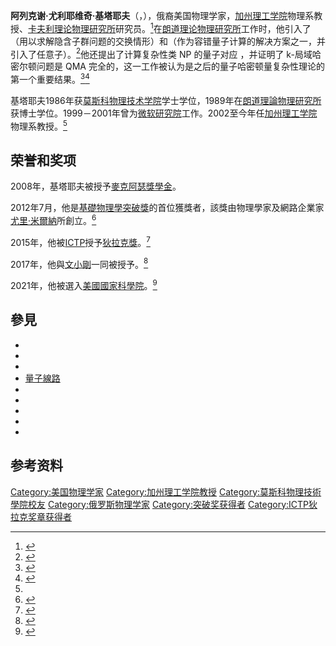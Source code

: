 {{Infobox scientist
| name        = 阿列克谢·基塔耶夫<br>Алексей Китаев
| image       = 
| image_size  = 
| caption     = 
| birth_date  = {{Birth date and age|1963|8|23|mf=y}}
| birth_place = {{USSR}}[[俄羅斯蘇維埃聯邦社會主義共和國|俄羅斯]][[莫斯科|莫斯科]]
| death_date  = 
| death_place = 
| residence   = {{USA}}[[麻薩諸塞州|麻薩諸塞州]][[劍橋_(麻薩諸塞州)|劍橋]]
| nationality = {{USA}}
| alma_mater  = [[莫斯科物理技術學院|莫斯科物理技術學院]]<br>[[朗道理論物理研究所|朗道理論物理研究所]]
| known_for   = {{le|量子自旋液體|Quantum spin liquid|基塔耶夫自旋液體}}<br>{{le|拓樸不變量週期表|Periodic table of topological invariants|基塔耶夫週期表}}<br>{{le|托里奇碼|Toric code}}<br>{{le|薩查戴夫-葉-基塔耶夫模型|Sachdev–Ye–Kitaev model}}<br>{{le|量子相位估計算法|Quantum phase estimation algorithm|量子相位估計}}<br>{{le|索洛維-基塔耶夫定理|Solovay–Kitaev theorem}}<br>{{le|魔法狀態蒸餾|Magic state distillation}}<br>{{le|量子糾錯|Quantum error correction|戈特斯曼-基塔耶夫-普雷斯基爾碼}}<br>{{le|量子閾值定理|Quantum threshold theorem}}<br>{{le|量子互動多項式|QIP (complexity)}}<br>{{le|QMA}}
| awards      = [[基礎物理學突破獎|基礎物理學突破獎]]（2012年）<br>[[狄拉克獎|狄拉克獎]]（2015年）<br>{{le|奧利弗·E·巴克利凝聚體獎|Oliver E. Buckley Condensed Matter Prize}}（2017年）
| fields      = [[拓樸量子場論|拓樸量子場論]]、[[量子電腦|量子計算]]
| workplaces  = [[加州理工學院|加州理工學院]]<br>[[凱維里理論物理研究所|凱維里理論物理研究所]]
}}
'''阿列克谢·尤利耶维奇·基塔耶夫'''（{{lang-ru|Алексей Юрьевич Китаев|Alexei Yurievich Kitaev}}，{{bd|1963年|8月26日}}），俄裔美国物理学家，[[加利福尼亞理工學院|加州理工学院]]物理系教授、[[凱維里理論物理研究所|卡夫利理论物理研究所]]研究员。<ref name="profile">{{cite web|title=Alexei Y. Kitaev|url=http://www.cms.caltech.edu/people/3083/profile|accessdate=20 January 2012|publisher=California Institute of Technology|archive-date=2013-01-27|archive-url=https://www.webcitation.org/6DzNkHeqO?url=http://www.cms.caltech.edu/people/3083/profile|dead-url=yes}}</ref>在[[朗道理论物理研究所|朗道理论物理研究所]]工作时，他引入了{{le|量子相位估计算法|Quantum phase estimation algorithm}}（用以求解隐含子群问题的交换情形）和{{le|拓扑量子计算机|Topological quantum computer}}（作为容错量子计算的解决方案之一，并引入了任意子）。<ref>{{cite arXiv|eprint=quant-ph/9707021v1|author1=Kitaev, A. Yu.|title=Fault-tolerant quantum computation by [[anyons|anyons]].}}</ref>他还提出了计算复杂性类 NP 的量子对应 {{le|QMA}}，并证明了 k-局域哈密尔顿问题是 QMA 完全的，这一工作被认为是之后的量子哈密顿量复杂性理论的第一个重要结果。<ref>{{cite arXiv|eprint=quant-ph/0210077v1|author1=Dorit Aharonov|author2=Tomer Naveh|title=Quantum NP—A Survey|class=quant-ph|year=2002}}</ref><ref>{{Cite journal|title=The Complexity of the Local Hamiltonian Problem|url=http://arxiv.org/abs/quant-ph/0406180|last=Kempe|first=Julia|last2=Kitaev|first2=Alexei|date=2004-06-24|journal=arXiv:quant-ph/0406180|last3=Regev|first3=Oded}}</ref>

基塔耶夫1986年获[[莫斯科物理技术学院|莫斯科物理技术学院]]学士学位，1989年在[[朗道理論物理研究所|朗道理論物理研究所]]获博士学位。1999－2001年曾为[[微软研究院|微软研究院]]工作。2002至今年任[[加利福尼亞理工學院|加州理工学院]]物理系教授。<ref name="profile" />

== 荣誉和奖项 ==
2008年，基塔耶夫被授予[[麥克阿瑟獎|麥克阿瑟獎學金]]。

2012年7月，他是[[基礎物理學突破獎|基礎物理學突破獎]]的首位獲獎者，該獎由物理學家及網路企業家[[尤里·米爾納|尤里·米爾納]]所創立。<ref>{{cite web |url=http://fundamentalphysicsprize.org/news.html |title=New annual US$3 million Fundamental Physics Prize recognizes transformative advances in the field |url-status=dead |archive-url=https://web.archive.org/web/20120803211628/http://www.fundamentalphysicsprize.org/news.html |archive-date=2012-08-03 |website=Fundamental Physics Prize |access-date=1 August 2012}}</ref>

2015年，他被[[國際理論物理中心|ICTP]]授予[[狄拉克獎|狄拉克獎]]。<ref>{{Cite web | url=http://gonitsora.com/2015-dirac-medallists-announced/ |title = 2015 Dirac Medallists announced - Gonit Sora}}</ref>

2017年，他與[[文小剛|文小剛]]一同被授予{{le|奧利弗·E·巴克利凝聚體獎|Oliver E. Buckley Condensed Matter Prize}}。<ref>{{Cite web | url=http://iqim.caltech.edu/2016/10/11/kitaev-and-wen-awarded-2017-aps-buckley-prize/ | title=Kitaev and Wen awarded 2017 APS Buckley Prize}}</ref>

2021年，他被選入[[美國國家科學院|美國國家科學院]]。<ref>{{Cite web|title=2021 NAS Election|url=http://www.nasonline.org/news-and-multimedia/news/2021-nas-election.html|access-date=2021-04-27|website=www.nasonline.org}}</ref>

== 參見 ==
* {{le|索洛維-基塔耶夫定理|Solovay–Kitaev theorem}}
* {{le|曲率重正化群組方法|Curvature Renormalization Group Method}}
* {{le|魔法狀態蒸餾|Magic state distillation}}
* [[量子線路|量子線路]]
* {{le|量子閾值定理|Quantum threshold theorem}}
* {{le|量子互動多項式時間|QIP (complexity)}}
* {{le|物理學的拓樸熵|Topological entropy in physics}}
* {{le|托里奇碼|Toric code}}
* {{le|薩查戴夫-葉-基塔耶夫模型|Sachdev–Ye–Kitaev model}}

== 参考资料 ==
{{reflist}}

{{突破奖获得者}}
{{ICTP狄拉克奖章获得者}}

{{Authority control}}
{{DEFAULTSORT:Kitaev, Alexei}}
[[Category:美国物理学家|Category:美国物理学家]]
[[Category:加州理工学院教授|Category:加州理工学院教授]]
[[Category:莫斯科物理技術學院校友|Category:莫斯科物理技術學院校友]]
[[Category:俄罗斯物理学家|Category:俄罗斯物理学家]]
[[Category:突破奖获得者|Category:突破奖获得者]]
[[Category:ICTP狄拉克奖章获得者|Category:ICTP狄拉克奖章获得者]]